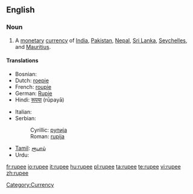 ==English==

===Noun===
{{wikipedia}}
{{en-noun}}

# A [[monetary]] [[currency]] of [[India]], [[Pakistan]], [[Nepal]], [[Sri Lanka]], [[Seychelles]], and [[Mauritius]].

====Translations====
{{top}}
* Bosnian: {{t-|bs|rupija|f}}
* Dutch: [[roepie]] {{m}}
* French: [[roupie]] {{f}}
* German: [[Rupie]] {{f}}
* Hindi: [[रूपया]] (rūpayā)
{{mid}}
* Italian: {{t-|it|rupia|f}}
* Serbian:
*: Cyrillic: [[рупија#Serbian|рупија]] {{f}}
*: Roman: [[rupija#Serbian|rupija]] {{f}}
* [[Tamil]]: [[ரூபாய்]]
* Urdu: {{ur-Arab|[[روپیہ]]}}

[[Category:Currency]]

[[fr:rupee]]
[[io:rupee]]
[[it:rupee]]
[[hu:rupee]]
[[pl:rupee]]
[[ta:rupee]]
[[te:rupee]]
[[vi:rupee]]
[[zh:rupee]]
